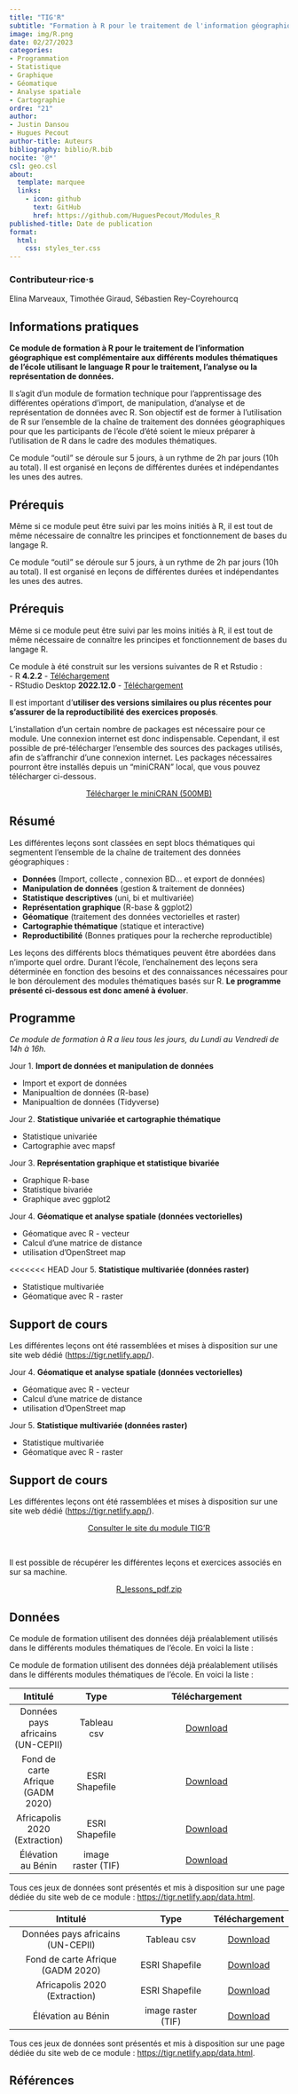```yaml
---
title: "TIG'R"
subtitle: "Formation à R pour le traitement de l'information géographique"
image: img/R.png
date: 02/27/2023
categories: 
- Programmation
- Statistique
- Graphique
- Géomatique
- Analyse spatiale
- Cartographie
ordre: "21" 
author: 
- Justin Dansou
- Hugues Pecout
author-title: Auteurs
bibliography: biblio/R.bib
nocite: '@*'
csl: geo.csl
about:
  template: marquee
  links:
    - icon: github
      text: GitHub
      href: https://github.com/HuguesPecout/Modules_R
published-title: Date de publication 
format:
  html: 
    css: styles_ter.css
---
```


::: {#contrib}
### Contributeur·rice·s

Elina Marveaux, Timothée Giraud, Sébastien Rey-Coyrehourcq
:::

## <i class="bi bi-info-circle"></i> Informations pratiques

:::{#block}
**Ce module de formation à R pour le traitement de l'information géographique est complémentaire aux différents modules thématiques de l'école utilisant le language R pour le traitement, l'analyse ou la représentation de données.**

Il s'agit d'un module de formation technique pour l'apprentissage des différentes opérations d'import, de manipulation, d'analyse et de représentation de données avec R. Son objectif est de former à l'utilisation de R sur l'ensemble de la chaîne de traitement des données géographiques pour que les participants de l'école d'été soient le mieux préparer à l'utilisation de R dans le cadre des modules thématiques.


Ce module "outil" se déroule sur 5 jours, à un rythme de 2h par jours (10h au total). Il est organisé en leçons de différentes durées et indépendantes les unes des autres.

## <i class="bi bi-ui-checks-grid"></i> Prérequis

Même si ce module peut être suivi par les moins initiés à R, il est tout de même nécessaire de connaître les principes et fonctionnement de bases du langage R.

Ce module "outil" se déroule sur 5 jours, à un rythme de 2h par jours (10h au total). Il est organisé en leçons de différentes durées et indépendantes les unes des autres. 
:::

## <i class="bi bi-ui-checks-grid"></i> Prérequis

:::{#block}
Même si ce module peut être suivi par les moins initiés à R, il est tout de même nécessaire de connaître les principes et fonctionnement de bases du langage R. 


Ce module à été construit sur les versions suivantes de R et Rstudio :\
- R **4.2.2** - [Téléchargement](https://cran.r-project.org/)\
- RStudio Desktop **2022.12.0** - [Téléchargement](https://posit.co/download/rstudio-desktop/)

Il est important d'**utiliser des versions similaires ou plus récentes pour s'assurer de la reproductibilité des exercices proposés**.

L'installation d'un certain nombre de packages est nécessaire pour ce module. Une connexion internet est donc indispensable. Cependant, il est possible de pré-télécharger l'ensemble des sources des packages utilisés, afin de s'affranchir d'une connexion internet. Les packages nécessaires pourront être installés depuis un "miniCRAN" local, que vous pouvez télécharger ci-dessous.

:::


<center><a href="https://bit.ly/3X1L4lk" class="btn btn-warning" role="button" aria-disabled="true"><i class="bi bi-cloud-arrow-down"></i> Télécharger le miniCRAN (500MB) </a></center>

## <i class="bi bi-bookmark"></i> Résumé

:::{#block}
Les différentes leçons sont classées en sept blocs thématiques qui segmentent l'ensemble de la chaîne de traitement des données géographiques :

-   **Données** (Import, collecte , connexion BD... et export de données)
-   **Manipulation de données** (gestion & traitement de données)
-   **Statistique descriptives** (uni, bi et multivariée)
-   **Représentation graphique** (R-base & ggplot2)
-   **Géomatique** (traitement des données vectorielles et raster)
-   **Cartographie thématique** (statique et interactive)
-   **Reproductibilité** (Bonnes pratiques pour la recherche reproductible)

Les leçons des différents blocs thématiques peuvent être abordées dans n'importe quel ordre. Durant l'école, l'enchaînement des leçons sera déterminée en fonction des besoins et des connaissances nécessaires pour le bon déroulement des modules thématiques basés sur R. **Le programme présenté ci-dessous est donc amené à évoluer**.

:::


## <i class="bi bi-calendar-week"></i> Programme

:::{#block}
*Ce module de formation à R a lieu tous les jours, du Lundi au Vendredi de 14h à 16h.*

Jour 1. **Import de données et manipulation de données**

-   Import et export de données
-   Manipualtion de données (R-base)
-   Manipualtion de données (Tidyverse)

Jour 2. **Statistique univariée et cartographie thématique**

-   Statistique univariée
-   Cartographie avec mapsf

Jour 3. **Représentation graphique et statistique bivariée**

-   Graphique R-base
-   Statistique bivariée
-   Graphique avec ggplot2

Jour 4. **Géomatique et analyse spatiale (données vectorielles)**

-   Géomatique avec R - vecteur
-   Calcul d'une matrice de distance
-   utilisation d'OpenStreet map

<<<<<<< HEAD
Jour 5. **Statistique multivariée (données raster)**

-   Statistique multivariée
-   Géomatique avec R - raster

## <i class="bi bi-person-video3"></i> Support de cours

Les différentes leçons ont été rassemblées et mises à disposition sur une site web dédié (<https://tigr.netlify.app/>).

Jour 4.  **Géomatique et analyse spatiale (données vectorielles)**

- Géomatique avec R - vecteur
- Calcul d'une matrice de distance
- utilisation d'OpenStreet map


Jour 5.  **Statistique multivariée (données raster)**

- Statistique multivariée
- Géomatique avec R - raster
:::

## <i class="bi bi-person-video3"></i> Support de cours

:::{#block}

Les différentes leçons ont été rassemblées et mises à disposition sur une site web dédié ([https://tigr.netlify.app/](https://tigr.netlify.app/)).


:::

<center><a href="https://tigr.netlify.app/" class="btn btn-warning" role="button" aria-disabled="true"><i class="bi bi-eye"></i> Consulter le site du module TIG'R</a></center>

\


:::{#block}
Il est possible de récupérer les différentes leçons et exercices associés en sur sa machine.
:::

<center><a href="" class="btn btn-info" role="button" aria-disabled="true"><i class="bi bi-cloud-arrow-down"></i> R_lessons_pdf.zip</a></center>

## <i class="bi bi-clipboard-data"></i> Données

Ce module de formation utilisent des données déjà préalablement utilisés dans le différents modules thématiques de l'école. En voici la liste :

:::{#block}

Ce module de formation utilisent des données déjà préalablement utilisés dans le différents modules thématiques de l'école. En voici la liste : 


|             Intitulé              |        Type        |                                                                     Téléchargement                                                                      |
|:-------------:|:-------------:|:----------------------------------------:|
| Données pays africains (UN-CEPII) |    Tableau csv     | <a href="https://bit.ly/3DaCAkX" class="btn btn-outline-warning" role="button" aria-disabled="true"><i class="bi bi-cloud-arrow-down"></i> Download</a> |
| Fond de carte Afrique (GADM 2020) |   ESRI Shapefile   | <a href="https://bit.ly/3DaAUb2" class="btn btn-outline-warning" role="button" aria-disabled="true"><i class="bi bi-cloud-arrow-down"></i> Download</a> |
|   Africapolis 2020 (Extraction)   |   ESRI Shapefile   | <a href="https://bit.ly/3wnQKeG" class="btn btn-outline-warning" role="button" aria-disabled="true"><i class="bi bi-cloud-arrow-down"></i> Download</a> |
|        Élévation au Bénin         | image raster (TIF) | <a href="https://bit.ly/3XqLAKR" class="btn btn-outline-warning" role="button" aria-disabled="true"><i class="bi bi-cloud-arrow-down"></i> Download</a> |


Tous ces jeux de données sont présentés et mis à disposition sur une page dédiée du site web de ce module : <https://tigr.netlify.app/data.html>.

|             Intitulé              |           Type             |         Téléchargement     |
|:---------------------------------------:|:-----------------------:|:------------------------:|
| Données pays africains (UN-CEPII) |  Tableau csv | <a href="https://bit.ly/3DaCAkX" class="btn btn-outline-warning" role="button" aria-disabled="true"><i class="bi bi-cloud-arrow-down"></i> Download</a> |
| Fond de carte Afrique (GADM 2020) |  ESRI Shapefile | <a href="https://bit.ly/3DaAUb2" class="btn btn-outline-warning" role="button" aria-disabled="true"><i class="bi bi-cloud-arrow-down"></i> Download</a> |
| Africapolis 2020 (Extraction) |  ESRI Shapefile | <a href="https://bit.ly/3wnQKeG" class="btn btn-outline-warning" role="button" aria-disabled="true"><i class="bi bi-cloud-arrow-down"></i> Download</a> |
| Élévation au Bénin | image raster (TIF) | <a href="https://bit.ly/3XqLAKR" class="btn btn-outline-warning" role="button" aria-disabled="true"><i class="bi bi-cloud-arrow-down"></i> Download</a> |


Tous ces jeux de données sont présentés et mis à disposition sur une page dédiée du site web de ce module : [https://tigr.netlify.app/data.html](https://tigr.netlify.app/data.html).
:::


## <i class="bi bi-file-earmark-text"></i> Références

::: {#refs}
:::

